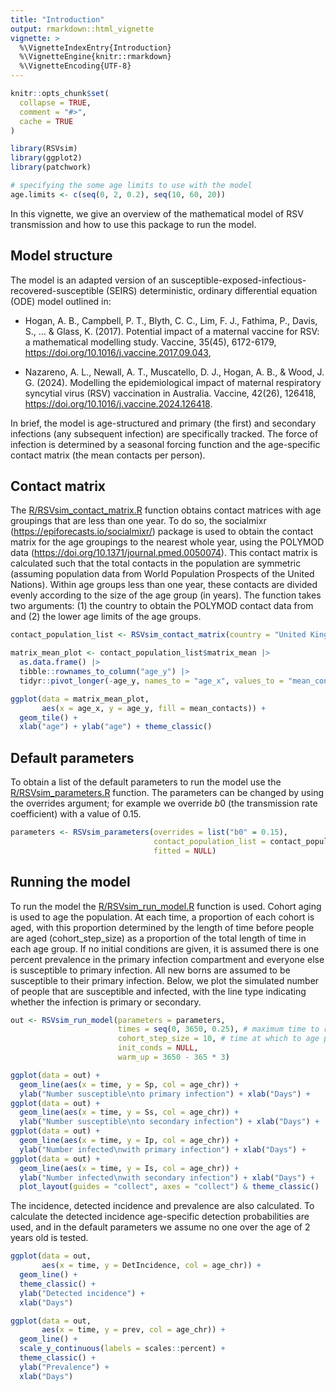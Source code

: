 ```yaml
---
title: "Introduction"
output: rmarkdown::html_vignette
vignette: >
  %\VignetteIndexEntry{Introduction}
  %\VignetteEngine{knitr::rmarkdown}
  %\VignetteEncoding{UTF-8}
---
```


```r
knitr::opts_chunk$set(
  collapse = TRUE,
  comment = "#>",
  cache = TRUE
)
```

```r
library(RSVsim)
library(ggplot2)
library(patchwork)

# specifying the some age limits to use with the model
age.limits <- c(seq(0, 2, 0.2), seq(10, 60, 20))
```

In this vignette, we give an overview of the mathematical model of RSV transmission and how to use this package to run the model.

## Model structure
The model is an adapted version of an susceptible-exposed-infectious-recovered-susceptible (SEIRS) deterministic, ordinary differential equation (ODE) model outlined in: 

- Hogan, A. B., Campbell, P. T., Blyth, C. C., Lim, F. J., Fathima, P., Davis, S., ... & Glass, K. (2017). Potential impact of a maternal vaccine for RSV: a mathematical modelling study. Vaccine, 35(45), 6172-6179, <https://doi.org/10.1016/j.vaccine.2017.09.043>,

- Nazareno, A. L., Newall, A. T., Muscatello, D. J., Hogan, A. B., & Wood, J. G. (2024). Modelling the epidemiological impact of maternal respiratory syncytial virus (RSV) vaccination in Australia. Vaccine, 42(26), 126418, <https://doi.org/10.1016/j.vaccine.2024.126418>.

In brief, the model is age-structured and primary (the first) and secondary infections (any subsequent infection) are specifically tracked. The force of infection is determined by a seasonal forcing function and the age-specific contact matrix (the mean contacts per person).

## Contact matrix
 The [R/RSVsim_contact_matrix.R](https://github.com/IsaacStopard/RSVsim/blob/master/R/RSVsim_contact_matrix.R) function obtains contact matrices with age groupings that are less than one year. To do so, the socialmixr (<https://epiforecasts.io/socialmixr/>) package is used to obtain the contact matrix for the age groupings to the nearest whole year, using the POLYMOD data (<https://doi.org/10.1371/journal.pmed.0050074>). This contact matrix is calculated such that the total contacts in the population are symmetric (assuming population data from World Population Prospects of the United Nations). Within age groups less than one year, these contacts are divided evenly according to the size of the age group (in years). The function takes two arguments: (1) the country to obtain the POLYMOD contact data from and (2) the lower age limits of the age groups.

```r
contact_population_list <- RSVsim_contact_matrix(country = "United Kingdom", age.limits = age.limits)

matrix_mean_plot <- contact_population_list$matrix_mean |> 
  as.data.frame() |> 
  tibble::rownames_to_column("age_y") |> 
  tidyr::pivot_longer(-age_y, names_to = "age_x", values_to = "mean_contacts")

ggplot(data = matrix_mean_plot, 
       aes(x = age_x, y = age_y, fill = mean_contacts)) + 
  geom_tile() +
  xlab("age") + ylab("age") + theme_classic()
```

## Default parameters
To obtain a list of the default parameters to run the model use the [R/RSVsim_parameters.R](https://github.com/IsaacStopard/RSVsim/blob/master/R/RSVsim_parameters.R) function. The parameters can be changed by using the overrides argument; for example we override $b0$ (the transmission rate coefficient) with a value of $0.15$.

```r
parameters <- RSVsim_parameters(overrides = list("b0" = 0.15), 
                                contact_population_list = contact_population_list,
                                fitted = NULL)
```

## Running the model
To run the model the [R/RSVsim_run_model.R](https://github.com/IsaacStopard/RSVsim/blob/master/R/run_model.R) function is used. Cohort aging is used to age the population. At each time, a proportion of each cohort is aged, with this proportion determined by the length of time before people are aged (cohort_step_size) as a proportion of the total length of time in each age group. If no initial conditions are given, it is assumed there is one percent prevalence in the primary infection compartment and everyone else is susceptible to primary infection. All new borns are assumed to be susceptible to their primary infection. Below, we plot the simulated number of people that are susceptible and infected, with the line type indicating whether the infection is primary or secondary.

```r
out <- RSVsim_run_model(parameters = parameters,
                        times = seq(0, 3650, 0.25), # maximum time to run the model for
                        cohort_step_size = 10, # time at which to age people\
                        init_conds = NULL,
                        warm_up = 3650 - 365 * 3)

ggplot(data = out) +
  geom_line(aes(x = time, y = Sp, col = age_chr)) +
  ylab("Number susceptible\nto primary infection") + xlab("Days") +
ggplot(data = out) + 
  geom_line(aes(x = time, y = Ss, col = age_chr)) +
  ylab("Number susceptible\nto secondary infection") + xlab("Days") +
ggplot(data = out) +
  geom_line(aes(x = time, y = Ip, col = age_chr)) +
  ylab("Number infected\nwith primary infection") + xlab("Days") +
ggplot(data = out) +
  geom_line(aes(x = time, y = Is, col = age_chr)) +
  ylab("Number infected\nwith secondary infection") + xlab("Days") +
  plot_layout(guides = "collect", axes = "collect") & theme_classic()
```

The incidence, detected incidence and prevalence are also calculated. To calculate the detected incidence age-specific detection probabilities are used, and in the default parameters we assume no one over the age of 2 years old is tested.

```r
ggplot(data = out, 
       aes(x = time, y = DetIncidence, col = age_chr)) +
  geom_line() +
  theme_classic() +
  ylab("Detected incidence") +
  xlab("Days")
```
```r
ggplot(data = out, 
       aes(x = time, y = prev, col = age_chr)) +
  geom_line() +
  scale_y_continuous(labels = scales::percent) +
  theme_classic() +
  ylab("Prevalence") +
  xlab("Days")
```
